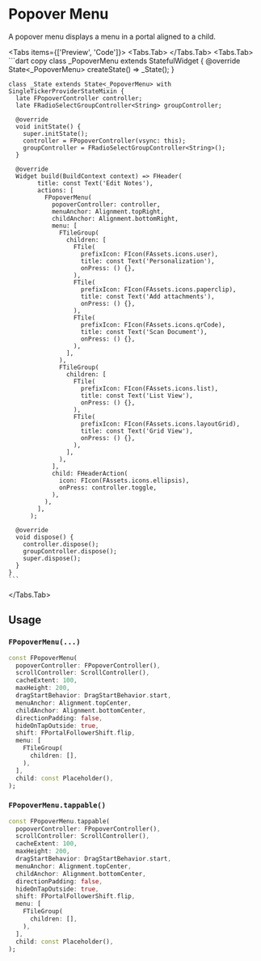 
# Popover Menu
A popover menu displays a menu in a portal aligned to a child.

<LinkBadgeGroup>
    <LinkBadge label="API Reference" href="https://pub.dev/documentation/forui/latest/forui.widgets.popover_menu/"/>
</LinkBadgeGroup>

<Tabs items={['Preview', 'Code']}>
  <Tabs.Tab>
    <Widget name='popover-menu' query={{}} height={500}/>
  </Tabs.Tab>
  <Tabs.Tab>
    ```dart copy
    class _PopoverMenu extends StatefulWidget {
      @override
      State<_PopoverMenu> createState() => _State();
    }

    class _State extends State<_PopoverMenu> with SingleTickerProviderStateMixin {
      late FPopoverController controller;
      late FRadioSelectGroupController<String> groupController;

      @override
      void initState() {
        super.initState();
        controller = FPopoverController(vsync: this);
        groupController = FRadioSelectGroupController<String>();
      }

      @override
      Widget build(BuildContext context) => FHeader(
            title: const Text('Edit Notes'),
            actions: [
              FPopoverMenu(
                popoverController: controller,
                menuAnchor: Alignment.topRight,
                childAnchor: Alignment.bottomRight,
                menu: [
                  FTileGroup(
                    children: [
                      FTile(
                        prefixIcon: FIcon(FAssets.icons.user),
                        title: const Text('Personalization'),
                        onPress: () {},
                      ),
                      FTile(
                        prefixIcon: FIcon(FAssets.icons.paperclip),
                        title: const Text('Add attachments'),
                        onPress: () {},
                      ),
                      FTile(
                        prefixIcon: FIcon(FAssets.icons.qrCode),
                        title: const Text('Scan Document'),
                        onPress: () {},
                      ),
                    ],
                  ),
                  FTileGroup(
                    children: [
                      FTile(
                        prefixIcon: FIcon(FAssets.icons.list),
                        title: const Text('List View'),
                        onPress: () {},
                      ),
                      FTile(
                        prefixIcon: FIcon(FAssets.icons.layoutGrid),
                        title: const Text('Grid View'),
                        onPress: () {},
                      ),
                    ],
                  ),
                ],
                child: FHeaderAction(
                  icon: FIcon(FAssets.icons.ellipsis),
                  onPress: controller.toggle,
                ),
              ),
            ],
          );

      @override
      void dispose() {
        controller.dispose();
        groupController.dispose();
        super.dispose();
      }
    }
    ```
  </Tabs.Tab>
</Tabs>

## Usage

### `FPopoverMenu(...)`

```dart copy
const FPopoverMenu(
  popoverController: FPopoverController(),
  scrollController: ScrollController(),
  cacheExtent: 100,
  maxHeight: 200,
  dragStartBehavior: DragStartBehavior.start,
  menuAnchor: Alignment.topCenter,
  childAnchor: Alignment.bottomCenter,
  directionPadding: false,
  hideOnTapOutside: true,
  shift: FPortalFollowerShift.flip,
  menu: [
    FTileGroup(
      children: [],
    ),
  ],
  child: const Placeholder(),
);
```

### `FPopoverMenu.tappable()`

```dart copy
const FPopoverMenu.tappable(
  popoverController: FPopoverController(),
  scrollController: ScrollController(),
  cacheExtent: 100,
  maxHeight: 200,
  dragStartBehavior: DragStartBehavior.start,
  menuAnchor: Alignment.topCenter,
  childAnchor: Alignment.bottomCenter,
  directionPadding: false,
  hideOnTapOutside: true,
  shift: FPortalFollowerShift.flip,
  menu: [
    FTileGroup(
      children: [],
    ),
  ],
  child: const Placeholder(),
);
```
